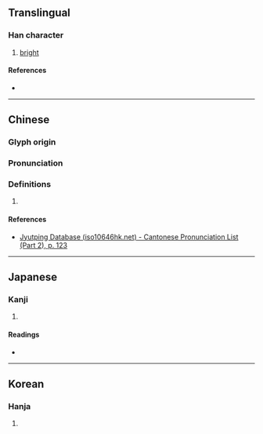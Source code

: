 {{character info}}
==Translingual==

===Han character===
{{Han char|rn=72|rad=日|as=12|sn=16|four=66096|canj=AAYF|ids=⿰日景}}

# [[bright]]

====References====
* {{Han ref|kx=0499.420|dkj=14153|dj=0869.130|hdz=21536.080|uh=66BB|ud=26299|bh=E9BA|bd=59834}}

----

==Chinese==
{{zh-forms}}

===Glyph origin===
{{Han etym}}

===Pronunciation===
{{zh-pron
|m=jǐng
|c=ging2
|mc=y
|oc=y
|cat=
}}

===Definitions===
{{zh-hanzi}}

# {{rfdef|zh}}

====References====
* [http://www.iso10646hk.net/jp/document/download.jsp Jyutping Database (iso10646hk.net) - Cantonese Pronunciation List (Part 2), p. 123]

----

==Japanese==

===Kanji===
{{ja-kanji|grade=|rs=日12}}

# {{rfdef|ja|sort=日12}}

====Readings====
* {{ja-readings|on=[[けい]] (kei), [[きょう]] (kyō)|kun=[[あきらか]] (akiraka)}}

----

==Korean==

===Hanja===
{{ko-hanja|hangeul=경|eumhun=|rv=gyeong|mr=kyŏng|y=kyeng}}

# {{rfdef|ko|sort=日12}}